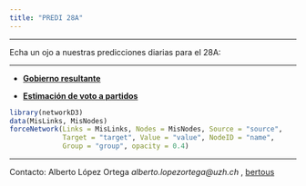 ```yaml
---
title: "PREDI 28A"
---
```

_________
 Echa un ojo a nuestras predicciones diarias para el 28A: 
 
-------------------

- __[Gobierno resultante](https://aloport.github.io/predi/gobierno.html)__

- __[Estimación de voto a partidos](https://aloport.github.io/predi/voto.html)__



```r

library(networkD3)
data(MisLinks, MisNodes)
forceNetwork(Links = MisLinks, Nodes = MisNodes, Source = "source",
             Target = "target", Value = "value", NodeID = "name",
             Group = "group", opacity = 0.4)


```

__________

Contacto: Alberto López Ortega _alberto.lopezortega@uzh.ch_ , [bertous](https://twitter.com/bertous)
